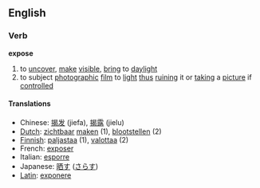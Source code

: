 ==English==
===Verb===
'''expose'''

#to [[uncover]], [[make]] [[visible]], [[bring]] to [[daylight]]
#to subject [[photograph]]ic [[film]] to [[light]] [[thus]] [[ruin]]ing it or [[take|taking]] a [[picture]] if [[control]]led

====Translations====
*Chinese: [[揭发]] (jiefa), [[揭露]] (jielu)
*[[Dutch]]: [[zichtbaar]] [[maken]] (1), [[blootstellen]] (2)
*[[Finnish]]: [[paljastaa]] (1), [[valottaa]] (2)
*French: [[exposer]]
*Italian: [[esporre]]
*Japanese: [[晒す]] ([[さらす]])
*[[Latin]]: [[exponere]]